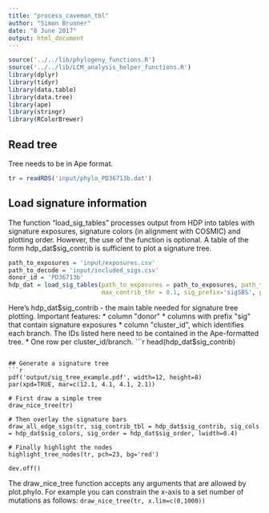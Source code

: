```yaml
---
title: "process_caveman_tbl"
author: "Simon Brunner"
date: "8 June 2017"
output: html_document
---
```


```r
source('../../lib/phylogeny_functions.R')
source('../../lib/LCM_analysis_helper_functions.R')
library(dplyr)
library(tidyr)
library(data.table)
library(data.tree)
library(ape)
library(stringr)
library(RColorBrewer)
```

## Read tree
Tree needs to be in Ape format.
```r
tr = readRDS('input/phylo_PD36713b.dat')
```

## Load signature information
The function "load_sig_tables" processes output from HDP into tables with signature exposures, signature colors (in alignment with COSMIC) and plotting order. However, the use of the function is optional. A table of the form hdp_dat$sig_contrib is sufficient to plot a signature tree.
```r
path_to_exposures = 'input/exposures.csv'
path_to_decode = 'input/included_sigs.csv'
donor_id = 'PD36713b'
hdp_dat = load_sig_tables(path_to_exposures = path_to_exposures, path_to_decode = path_to_decode, donor_id = donor_id, 
                          max_contrib_thr = 0.1, sig_prefix='sigSBS', prefix_replace = 'sigPCAWG')
```

Here's hdp_dat$sig_contrib - the main table needed for signature tree plotting.
Important features:
* column "donor"
* columns with prefix "sig" that contain signature exposures
* column "cluster_id", which identifies each branch. The IDs listed here need to be contained in the Ape-formatted tree.
* One row per cluster_id/branch.
```r
head(hdp_dat$sig_contrib)
```

## Generate a signature tree
```r
pdf('output/sig_tree_example.pdf', width=12, height=8)
par(xpd=TRUE, mar=c(12.1, 4.1, 4.1, 2.1))

# First draw a simple tree
draw_nice_tree(tr)

# Then overlay the signature bars
draw_all_edge_sigs(tr, sig_contrib_tbl = hdp_dat$sig_contrib, sig_cols = hdp_dat$sig_colors, sig_order = hdp_dat$sig_order, lwidth=0.4)

# Finally highlight the nodes
highlight_tree_nodes(tr, pch=23, bg='red')

dev.off()
```
The draw_nice_tree function accepts any arguments that are allowed by plot.phylo. For example you can constrain the x-axis to a set number of mutations as follows:
`draw_nice_tree(tr, x.lim=c(0,1000))`